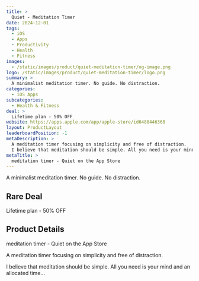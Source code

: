 ```yaml
---
title: >
  Quiet - Meditation Timer
date: 2024-12-01
tags:
  - iOS
  - Apps
  - Productivity
  - Health
  - Fitness
images:
  - /static/images/product/quiet-meditation-timer/og-image.png
logo: /static/images/product/quiet-meditation-timer/logo.png
summary: >
  A minimalist meditation timer. No guide. No distraction.
categories:
  - iOS Apps
subcategories:
  - Health & Fitness
deal: >
  Lifetime plan - 50% OFF
website: https://apps.apple.com/app/apple-store/id6480446368
layout: ProductLayout
leaderboardPosition: -1
metaDescription: >
  A meditation timer focusing on simplicity and free of distraction.
  I believe that meditation should be simple. All you need is your mind and an allocated time…
metaTitle: >
  ‎meditation timer - Quiet on the App Store
---
```

A minimalist meditation timer. No guide. No distraction.

## Rare Deal

Lifetime plan - 50% OFF

## Product Details

‎meditation timer - Quiet on the App Store

A meditation timer focusing on simplicity and free of distraction.

I believe that meditation should be simple. All you need is your mind and an allocated time…
